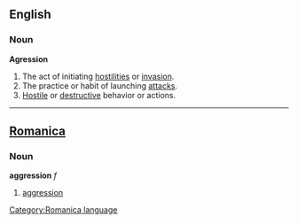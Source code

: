 ==English==
===Noun===
'''Agression'''
#The act of initiating [[hostility|hostilities]] or [[invasion]].
#The practice or habit of launching [[attack]]s.
#[[Hostile]] or [[destructive]] behavior or actions.
----

==[[Romanica]]==
[[Category:Romanica language]]
===Noun===
<b>aggression</b> ''f''
#[[aggression]]